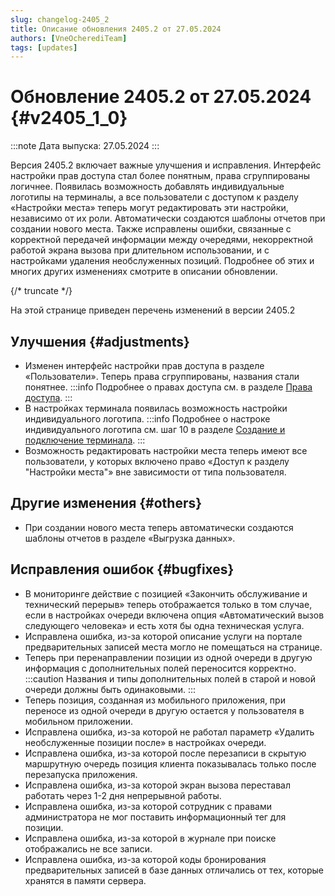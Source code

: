 ```yaml
---
slug: changelog-2405_2
title: Описание обновления 2405.2 от 27.05.2024
authors: [VneOcherediTeam]
tags: [updates]
---
```


# Обновление 2405.2 от 27.05.2024 {#v2405_1_0}

:::note Дата выпуска: 27.05.2024
:::

Версия 2405.2 включает важные улучшения и исправления. Интерфейс настройки прав доступа стал более
понятным, права сгруппированы логичнее. Появилась возможность добавлять индивидуальные логотипы на
терминалы, а все пользователи с доступом к разделу «Настройки места» теперь могут редактировать эти
настройки, независимо от их роли. Автоматически создаются шаблоны отчетов при создании нового места. Также
исправлены ошибки, связанные с корректной передачей информации между очередями, некорректной работой
экрана вызова при длительном использовании, и с настройками удаления необслуженных позиций. Подробнее об этих и
многих других изменениях смотрите в описании обновлении.

{/* truncate */}

На этой странице приведен перечень изменений в версии 2405.2


## Улучшения {#adjustments}

-   Изменен интерфейс настройки прав доступа в разделе «Пользователи». Теперь права сгруппированы, названия стали понятнее.
    :::info
    Подробнее о правах доступа см. в разделе [Права доступа](../docs/account_management/access_rights).
    :::
-   В настройках терминала появилась возможность настройки индивидуального логотипа.
    :::info
    Подробнее о настроке индивидуального логотипа см. шаг 10 в разделе [Создание и подключение терминала](../docs/terminal_management/terminal_creation).
    :::
-   Возможность редактировать настройки места теперь имеют все пользователи, у которых включено право «Доступ к разделу "Настройки места"» вне зависимости от типа пользователя.

## Другие изменения {#others}

-   При создании нового места теперь автоматически создаются шаблоны отчетов в разделе «Выгрузка данных».

## Исправления ошибок {#bugfixes}

-   В мониторинге действие с позицией «Закончить обслуживание и технический перерыв» теперь отображается только в том случае, если в настройках очереди включена опция «Автоматический вызов следующего человека» и есть хотя бы одна техническая услуга.
-   Исправлена ошибка, из-за которой описание услуги на портале предварительных записей места могло не помещаться на странице.
-   Теперь при перенаправлении позиции из одной очереди в другую информация с дополнительных полей переносится корректно.
    :::caution
    Названия и типы дополнительных полей в старой и новой очереди должны быть одинаковыми.
    :::
-   Теперь позиция, созданная из мобильного приложения, при переносе из одной очереди в другую остается у пользователя в мобильном приложении.
-   Исправлена ошибка, из-за которой не работал параметр «Удалить необслуженные позиции после» в настройках очереди.
-   Исправлена ошибка, из-за которой после перезаписи в скрытую маршрутную очередь позиция клиента показывалась только после перезапуска приложения.
-   Исправлена ошибка, из-за которой экран вызова переставал работать через 1-2 дня непрерывной работы.
-   Исправлена ошибка, из-за которой сотрудник с правами администратора не мог поставить информационный тег для позиции.
-   Исправлена ошибка, из-за которой в журнале при поиске отображались не все записи.
-   Исправлена ошибка, из-за которой коды бронирования предварительных записей в базе данных отличались от тех, которые хранятся в памяти сервера.

